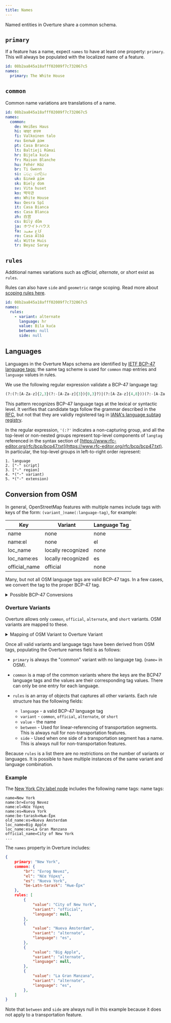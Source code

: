 ```yaml
---
title: Names
---
```



Named entities in Overture share a common schema.

## `primary`
If a feature has a name, expect `names` to have at least one property: `primary`. This will always be populated with the localized name of a feature.

```yaml
id: 08b2aa845a18afff02009f7c732067c5
names:
  primary: The White House
```

## `common`

Common name variations are translations of a name.

```yaml
id: 08b2aa845a18afff02009f7c732067c5
names:
  common:
    de: Weißes Haus
    hi: व्हाइट हाउस
    fi: Valkoinen talo
    ru: Белый дом
    pt: Casa Branca
    lt: Baltieji Rūmai
    hr: Bijela kuća
    fr: Maison Blanche
    hu: Fehér Ház
    br: Ti Gwenn
    si: ධවල මන්දිරය
    uk: Білий дім
    sk: Biely dom
    sv: Vita huset
    ko: 백악관
    en: White House
    ku: Qesra Spî
    it: Casa Bianca
    es: Casa Blanca
    zh: 白宫
    cs: Bílý dům
    ja: ホワイトハウス
    fa: کاخ سفید
    ro: Casa Albă
    nl: Witte Huis
    tr: Beyaz Saray
```

## `rules`
Additional names variations such as _official_, _alternate_, or _short_ exist as `rules`.

Rules can also have `side` and `geometric` range scoping. Read more about [scoping rules here](/schema/concepts/scoping-rules).

```yaml
id: 08b2aa845a18afff02009f7c732067c5
names:
  rules:
    - variant: alternate
      language: hr
      value: Bila kuća
      between: null
      side: null
```

## Languages

Languages in the Overture Maps schema are identified by [IETF BCP-47 language tags](https://en.wikipedia.org/wiki/IETF_language_tag); the same tag scheme is used for `common` map entries and `language` values in rules.

We use the following regular expression validate a BCP-47 language tag:

```sql
(?:(?:[A-Za-z]{2,3}(?:-[A-Za-z]{3}){0,3}?)|(?:[A-Za-z]{4,8}))(?:-[A-Za-z]{4})?(?:-[A-Za-z]{2}|[0-9]{3})?(?:-(?:[A-Za-z0-9]{5,8}|[0-9][A-Za-z0-9]{3}))*(?:-[A-WY-Za-wy-z0-9](?:-[A-Za-z0-9]{2,8})+)*$`
```

This pattern recognizes BCP-47 language tags at the lexical or syntactic level. It verifies that candidate tags follow the grammar described in the [RFC](https://datatracker.ietf.org/doc/html/rfc5646), but not that they are validly registered tag in [IANA's language subtag registry](https://www.iana.org/assignments/language-subtag-registry/language-subtag-registry).

In the regular expression, `'(:?'` indicates a non-capturing group, and all the top-level or non-nested groups represent top-level components of `langtag` referenced in the syntax section of [https://www.rfc-editor.org/rfc/bcp/bcp47.txt](https://www.rfc-editor.org/rfc/bcp/bcp47.txt). In particular, the top-level groups in left-to-right order represent:

```
1. language
2. ["-" script]
3. ["-" region]
4. *("-" variant)
5. *("-" extension)
```

## Conversion from OSM

In general, OpenStreetMap features with multiple names include tags with keys of the form: `(variant_)name(:language-tag)`, for example:

| Key | Variant | Language Tag |
| --- | ------- | ------------ |
| name | none | none |
| name:el | none | el |
| loc_name | locally recognized | none |
| loc_name:es | locally recognized | es |
| official_name | official | none |

Many, but not all OSM language tags are valid BCP-47 tags. In a few cases, we convert the tag to the proper BCP-47 tag.

<details>
<summary> Possible BCP-47 Conversions</summary>
- `ja_kana' -> 'ja-Kana`
- `ja_hira' -> 'ja-Hira`
- `zh_pinyin' -> 'zh-Latn-pinyin`
- `zh_zhuyin' -> 'zh-Bopo`
- `be-tarask' -> 'be-Latn-tarask`
- `nan-POJ' -> 'nan-Latn`
</details>

### Overture Variants

Overture allows only `common`, `official`, `alternate`, and `short` variants. OSM variants are mapped to these.

<details>
  <summary>Mapping of OSM Variant to Overture Variant</summary>

| OSM Variant | Overture Variant |
| ----------- | ---------------- |
| none | common |
| official | official |
| short | short |
| loc | alternate |
| int | alternate |
| nat | alternate |
| old | alternate |
| ref | alternate |
| reg | alternate |
| alt | alternate |
| nick | alternate |

All other variants are ignored.
</details>

Once all valid variants and language tags have been derived from OSM tags, populating
the Overture names field is as follows:

* `primary` is always the "common" variant with no language tag. (`name=` in OSM).

* `common` is a map of the common variants where the keys are the BCP47 language tags and the values are their corresponding tag values. There can only be one entry for each language.

* `rules` is an array of objects that captures all other variants. Each rule structure has the following fields:

  - `language` - a valid BCP-47 language tag
  - `variant` - `common`, `official`, `alternate`, or `short`
  - `value` - the name
  - `between` - Used for linear-referencing of transportation segments. This is always null for non-transportation features.
  - `side` - Used when one side of a transportation segment has a name. This is always null for non-transportation features.

Because `rules` is a list there are no restrictions on the number of variants or
languages. It is possible to have multiple instances of the same variant and
language combination.

### Example
The [New York City label node](https://www.openstreetmap.org/node/61785451) includes the following name tags:
name tags:
```
name=New York
name:br=Evrog Nevez
name:el=Νέα Υόρκη
name:es=Nueva York
name:be-tarask=Нью-Ёрк
old_name:es=Nueva Ámsterdam
loc_name=Big Apple
loc_name:es=La Gran Manzana
official_name=City of New York
...
```

The `names` property in Overture includes:

```json
{
    primary: "New York",
    common: {
        "br": "Evrog Nevez",
        "el": "Νέα Υόρκη",
        "es": "Nueva York",
        "be-Latn-tarask": "Нью-Ёрк"
    },
    rules: [
        {
            "value": "City of New York",
            "variant": "official",
            "language": null,
        },
        {
            "value": "Nueva Ámsterdam",
            "variant": "alternate",
            "language": "es",
        },
        {
            "value": "Big Apple",
            "variant": "alternate",
            "language": null,
        },
        {
            "value": "La Gran Manzana",
            "variant": "alternate",
            "language": "es",
        },
    ]
}
```

Note that `between` and `side` are always null in this example because it does not apply to a transportation feature.
